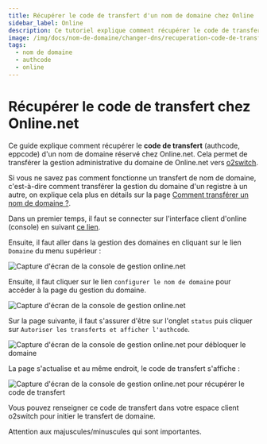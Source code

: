 ```yaml
---
title: Récupérer le code de transfert d'un nom de domaine chez Online
sidebar_label: Online
description: Ce tutoriel explique comment récupérer le code de transfert d'un nom de domaine géré chez Online
image: /img/docs/nom-de-domaine/changer-dns/recuperation-code-de-transfert-online.net-3.png
tags:
  - nom de domaine
  - authcode
  - online
---
```

# Récupérer le code de transfert chez Online.net

Ce guide explique comment récupérer le **code de transfert** (authcode, eppcode) d'un nom de domaine réservé chez
Online.net. Cela permet de transférer la gestion administrative du domaine de Online.net vers
[o2switch](https://www.o2switch.fr/hebergement-illimite/).


Si vous ne savez pas comment fonctionne un transfert de nom de domaine, c'est-à-dire comment transférer la gestion du
domaine d'un registre à un autre, on explique cela plus en détails sur la page [Comment transférer un nom de domaine
?](/nom-de-domaine/transferer-un-domaine).

Dans un premier temps, il faut se connecter sur l'interface client d'online (console) en suivant [ce
lien](https://console.online.net/fr/login). 

<Badge text="1" /> Ensuite, il faut aller dans la gestion des domaines en cliquant sur le lien `Domaine` du menu
supérieur  :

<Image
    src="/img/docs/nom-de-domaine/code-transfert/code-de-transfert-online-1.png"
    title="Console de gestion Online.net"
    caption="Console de gestion Online.net. Il faut naviguer dans l'onglet des domaines"
    alt="Capture d'écran de la console de gestion online.net"
/>

<Badge text="2" /> Ensuite, il faut cliquer sur le lien `configurer le nom de domaine` pour accéder à la page du gestion
du domaine. 

<Image
    src="/img/docs/nom-de-domaine/code-transfert/authcode-online-2.png"
    title="Configuration du nom de domaine chez Online"
    caption="Configuration du domaine chez Online.net pour récupérer le code de transfert"
    alt="Capture d'écran de la console de gestion online.net"
/>

<Badge text="3" /> Sur la page suivante, il faut s'assurer d'être sur l'onglet `status` puis cliquer sur `Autoriser les
transferts et afficher l'authcode`.

<Image
    src="/img/docs/nom-de-domaine/code-transfert/recuperation-code-de-transfert-online.net-3.png"
    title="Débloquer le nom de domaine chez Online"
    caption="Il faut débloquer le nom de domaine avant de récupérer le code de transfert"
    alt="Capture d'écran de la console de gestion online.net pour débloquer le domaine"
/>


<Badge text="4" /> La page s'actualise et au même endroit, le code de transfert s'affiche : 

<Image
    src="/img/docs/nom-de-domaine/code-transfert/recuperer-authcode-online.net-4.png"
    title="Le code de transfert s'affiche"
    caption="Après le déblocage, le code de transfert s'affiche"
    alt="Capture d'écran de la console de gestion online.net pour récupérer le code de transfert"
/>

Vous pouvez renseigner ce code de transfert dans votre espace client o2switch pour initier le transfert de domaine.

Attention aux majuscules/minuscules qui sont importantes. 


